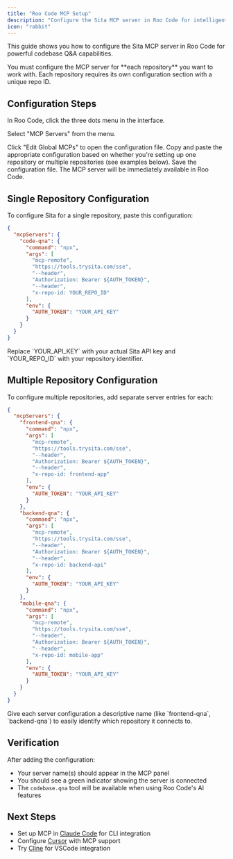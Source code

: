 ```yaml
---
title: "Roo Code MCP Setup"
description: "Configure the Sita MCP server in Roo Code for intelligent codebase Q&A"
icon: "rabbit"
---
```


This guide shows you how to configure the Sita MCP server in Roo Code for powerful codebase Q&A capabilities.

<Warning>
  You must configure the MCP server for **each repository** you want to work
  with. Each repository requires its own configuration section with a unique
  repo ID.
</Warning>

## Configuration Steps

<Steps>
<Step title="Open Menu">
  In Roo Code, click the three dots menu in the interface.
</Step>

<Step title="Click MCP Servers">Select "MCP Servers" from the menu.</Step>

<Step title="Edit Global MCPs">
  Click "Edit Global MCPs" to open the configuration file.
</Step>

<Step title="Paste Configuration">
  Copy and paste the appropriate configuration based on whether you're setting
  up one repository or multiple repositories (see examples below).
</Step>

<Step title="Save">
  Save the configuration file. The MCP server will be immediately available in Roo Code.
</Step>
</Steps>

## Single Repository Configuration

To configure Sita for a single repository, paste this configuration:

```json
{
  "mcpServers": {
    "code-qna": {
      "command": "npx",
      "args": [
        "mcp-remote",
        "https://tools.trysita.com/sse",
        "--header",
        "Authorization: Bearer ${AUTH_TOKEN}",
        "--header",
        "x-repo-id: YOUR_REPO_ID"
      ],
      "env": {
        "AUTH_TOKEN": "YOUR_API_KEY"
      }
    }
  }
}
```

<Note>
  Replace `YOUR_API_KEY` with your actual Sita API key and `YOUR_REPO_ID` with
  your repository identifier.
</Note>

## Multiple Repository Configuration

To configure multiple repositories, add separate server entries for each:

```json
{
  "mcpServers": {
    "frontend-qna": {
      "command": "npx",
      "args": [
        "mcp-remote",
        "https://tools.trysita.com/sse",
        "--header",
        "Authorization: Bearer ${AUTH_TOKEN}",
        "--header",
        "x-repo-id: frontend-app"
      ],
      "env": {
        "AUTH_TOKEN": "YOUR_API_KEY"
      }
    },
    "backend-qna": {
      "command": "npx",
      "args": [
        "mcp-remote",
        "https://tools.trysita.com/sse",
        "--header",
        "Authorization: Bearer ${AUTH_TOKEN}",
        "--header",
        "x-repo-id: backend-api"
      ],
      "env": {
        "AUTH_TOKEN": "YOUR_API_KEY"
      }
    },
    "mobile-qna": {
      "command": "npx",
      "args": [
        "mcp-remote",
        "https://tools.trysita.com/sse",
        "--header",
        "Authorization: Bearer ${AUTH_TOKEN}",
        "--header",
        "x-repo-id: mobile-app"
      ],
      "env": {
        "AUTH_TOKEN": "YOUR_API_KEY"
      }
    }
  }
}
```

<Tip>
  Give each server configuration a descriptive name (like `frontend-qna`,
  `backend-qna`) to easily identify which repository it connects to.
</Tip>

## Verification

After adding the configuration:

- Your server name(s) should appear in the MCP panel
- You should see a green indicator showing the server is connected
- The `codebase.qna` tool will be available when using Roo Code's AI features

## Next Steps

- Set up MCP in [Claude Code](/ai-tools/mcp-claude-code) for CLI integration
- Configure [Cursor](/ai-tools/mcp-cursor) with MCP support
- Try [Cline](/ai-tools/mcp-cline) for VSCode integration
